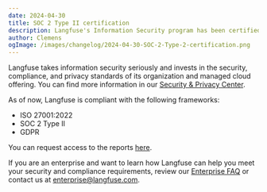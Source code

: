 ```yaml
---
date: 2024-04-30
title: SOC 2 Type II certification
description: Langfuse's Information Security program has been certified to the SOC 2 Type II standard.
author: Clemens
ogImage: /images/changelog/2024-04-30-SOC-2-Type-2-certification.png
---
```



<ChangelogHeader />

Langfuse takes information security seriously and invests in the security, compliance, and privacy standards of its organization and managed cloud offering. You can find more information in our [Security & Privacy Center](/security).

As of now, Langfuse is compliant with the following frameworks:

- ISO 27001:2022
- SOC 2 Type II
- GDPR

You can request access to the reports [here](https://forms.gle/o5JE7vWtX7Qk2syc8).

If you are an enterprise and want to learn how Langfuse can help you meet your security and compliance requirements, review our [Enterprise FAQ](/enterprise) or contact us at enterprise@langfuse.com.
